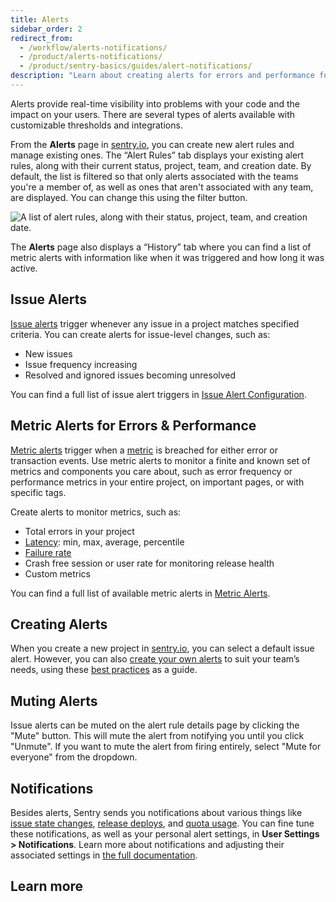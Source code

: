 ```yaml
---
title: Alerts
sidebar_order: 2
redirect_from:
  - /workflow/alerts-notifications/
  - /product/alerts-notifications/
  - /product/sentry-basics/guides/alert-notifications/
description: "Learn about creating alerts for errors and performance for your team, as well as your personal notifications."
---
```


Alerts provide real-time visibility into problems with your code and the impact on your users. There are several types of alerts available with customizable thresholds and integrations.

From the **Alerts** page in [sentry.io](https://sentry.io), you can create new alert rules and manage existing ones. The “Alert Rules” tab displays your existing alert rules, along with their current status, project, team, and creation date. By default, the list is filtered so that only alerts associated with the teams you're a member of, as well as ones that aren't associated with any team, are displayed. You can change this using the filter button.

![A list of alert rules, along with their status, project, team, and creation date.](alert-listing.png)

The **Alerts** page also displays a “History” tab where you can find a list of metric alerts with information like when it was triggered and how long it was active.

## Issue Alerts

[Issue alerts](/product/alerts/alert-types/#issue-alerts) trigger whenever any issue in a project matches specified criteria. You can create alerts for issue-level changes, such as:

- New issues
- Issue frequency increasing
- Resolved and ignored issues becoming unresolved

You can find a full list of issue alert triggers in [Issue Alert Configuration](/product/alerts/create-alerts/issue-alert-config/#when-conditions-triggers).

## Metric Alerts for Errors & Performance

[Metric alerts](/product/alerts/alert-types/#metric-alerts) trigger when a [metric](/product/performance/metrics/) is breached for either error or transaction events. Use metric alerts to monitor a finite and known set of metrics and components you care about, such as error frequency or performance metrics in your entire project, on important pages, or with specific tags.

Create alerts to monitor metrics, such as:

- Total errors in your project
- [Latency](/product/performance/metrics/#latency): min, max, average, percentile
- [Failure rate](/product/performance/metrics/#failure-rate)
- Crash free session or user rate for monitoring release health
- Custom metrics

You can find a full list of available metric alerts in [Metric Alerts](/product/alerts/alert-types/#metric-alerts).

## Creating Alerts

When you create a new project in [sentry.io](https://sentry.io), you can select a default issue alert. However, you can also [create your own alerts](/product/alerts/create-alerts/) to suit your team’s needs, using these [best practices](/product/alerts/best-practices/) as a guide.

## Muting Alerts

Issue alerts can be muted on the alert rule details page by clicking the "Mute" button. This will mute the alert from notifying you until you click "Unmute". If you want to mute the alert from firing entirely, select "Mute for everyone" from the dropdown.

## Notifications

Besides alerts, Sentry sends you notifications about various things like [issue state changes](/product/issues/states-triage/), [release deploys](/product/releases/), and [quota usage](/product/accounts/quotas/). You can fine tune these notifications, as well as your personal alert settings, in **User Settings > Notifications**. Learn more about notifications and adjusting their associated settings in [the full documentation](/product/alerts/notifications/).

## Learn more

<PageGrid />
